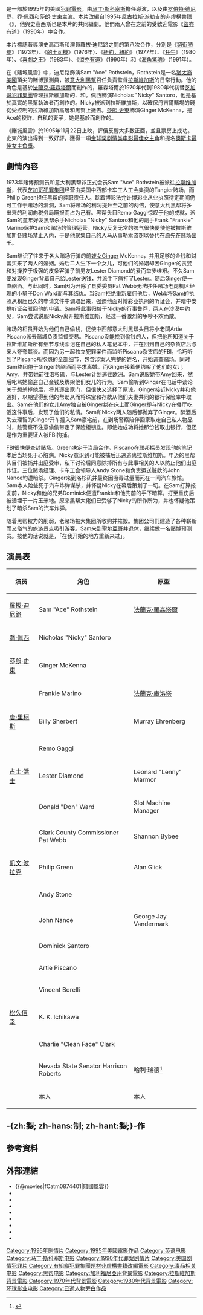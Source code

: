 {{Otheruses|subject=1995年上映的美國電影|other=其他同名作品|賭城風雲}}
{{noteTA
|T=zh:賭城風雲 (1995年電影); zh-hans:赌城风云 (1995年电影); zh-hant:賭城風雲 (1995年電影); zh-hk:賭城風雲 (1995年電影); zh-mo:賭城風雲 (1995年電影); zh-tw:賭國風雲;
|G1=show
|1=zh-hk:史高西斯; zh-tw:史柯西斯; zh-cn:斯科塞斯;
|2=zh-hk:盜亦有道; zh-tw:四海好傢伙; zh-cn:好家伙;
|3=zh-hk:窮街陋巷; zh-tw:殘酷大街; zh-cn:穷街陋巷;
|4=zh-hk:的士司機; zh-tw:計程車司機; zh-cn:出租车司机;
|5=zh-hk:狂牛; zh-tw:蠻牛; zh-cn:愤怒的公牛;
|6=zh-hk:海角驚魂; zh-tw:恐怖角; zh-cn:恐怖角;
}}
{{Infobox Film
| name               = -{zh:賭城風雲; zh-hans:赌城风云; zh-hant:賭城風雲; zh-hk:賭城風雲; zh-mo:賭城風雲; zh-tw:賭國風雲;}-
| original_name      = ''{{lang|en|Casino}}''
| image              = Casino_poster.jpg
| caption            = 
| director           = [[馬丁·史柯西斯|馬丁·史柯西斯]]
| producer           = [[芭芭拉·德菲娜|芭芭拉·德菲娜]]
| screenplay         = [[尼古拉斯·派勒吉|尼古拉斯·派勒吉]]<br />馬丁·史柯西斯
| based_on           = 《{{link-en|Casino: Love and Honor in Las Vegas|Casino: Love and Honor in Las Vegas}}》<br />作者：尼古拉斯·派勒吉
| starring           = [[羅拔·迪尼路|羅拔·迪尼路]]<br />[[莎朗·史東|莎朗·史東]]<br />[[喬·佩西|喬·佩西]]<br />[[唐·里柯斯|唐·里柯斯]]<br />[[凱文·波拉克|凱文·波拉克]]<br />[[占士·活士|占士·活士]]
| music              = 
| cinematography     = [[羅伯特·理查德森|羅伯特·理查德森]]
| editing            = {{link-en|塞爾瑪·斯昆梅克|Thelma Schoonmaker}}
| production_company = {{plainlist|
* Syalis D.A.
* {{link-en|Légende Entreprises|Légende Entreprises}}
* De Fina/Cappa
}}
| distributor        = [[環球影業|環球影業]]
| released           = 1995年11月22日（美國）<br>1996年3月14日（香港）<br>1996年3月16日（台灣）
| runtime            = 178分钟
| country            = {{美國電影產地}}
| awards             = 
| language           = [[英语|英语]]
| budget             = 4000萬–5000萬美元
| gross              = 美國：US$42,438,300.00<br/>香港：HK$$6,046,420.00<ref>[http://www.angelfire.com/home/bobic/HK_Movies/Total/hk1996a-b5.htm 香港電影票房 1996（總票房）] {{Wayback|url=http://www.angelfire.com/home/bobic/HK_Movies/Total/hk1996a-b5.htm |date=20131004234039 }} 第59位 香港電影票房全紀錄</ref><ref>[http://www.angelfire.com/home/bobic/HK_Movies/foreign/hk1996e-b5.htm 香港電影票房 1996（外語電影）] {{Wayback|url=http://www.angelfire.com/home/bobic/HK_Movies/foreign/hk1996e-b5.htm |date=20131224234134 }} 第27位 香港電影票房全紀錄</ref><br/>台灣：NT$23,179,030.00<ref>[http://cinema.nccu.edu.tw/BOX/3A/3A96.HTM 台灣電影票房（1996年）] {{Wayback|url=http://cinema.nccu.edu.tw/BOX/3A/3A96.HTM |date=20041214021912 }} 第31位 台灣電影資料庫</ref>
| cn_name            = 赌城风云
| hk_name            = 賭城風雲
| tw_name            = 賭國風雲
}}
{{作品名稱|name=''Casino''|hk=賭城風雲|tw=賭國風雲|equiv-cn=hk}}是一部於1995年的美國[[犯罪電影|犯罪電影]]，由[[马丁·斯科塞斯|马丁·斯科塞斯]]擔任導演，以及由[[罗伯特·德尼罗|罗伯特·德尼罗]]、[[乔·佩西|乔·佩西]]和[[莎朗·史東|莎朗·史東]]主演。本片改編自1995年[[尼古拉斯·派勒吉|尼古拉斯·派勒吉]]的非虛構書籍《{{link-en|Casino: Love and Honor in Las Vegas|Casino: Love and Honor in Las Vegas}}》，他與史高西斯也是本片的共同編劇。他們兩人曾在之前的受歡迎電影《[[盜亦有道|盜亦有道]]》（1990年）中合作。

本片標誌著導演史高西斯和演員羅拔·迪尼路之間的第八次合作，分別是《[[窮街陋巷|窮街陋巷]]》（1973年）、《[[的士司機_(電影)|的士司機]]》（1976年）、《[[紐約，紐約_(電影)|紐約，紐約]]》（1977年）、《[[狂牛|狂牛]]》（1980年）、《[[喜劇之王_(1983年電影)|喜劇之王]]》（1983年）、《[[盜亦有道|盜亦有道]]》（1990年）和《[[海角驚魂|海角驚魂]]》（1991年）。

在《賭城風雲》中，迪尼路飾演Sam "Ace" Rothstein，Rothstein是一名[[美國猶太人|猶太裔美國]]頂尖的賭博預測員，被[[美國黑手黨|意大利黑幫]]召任負責監督[[拉斯維加斯|拉斯維加斯]]{{link-en|星塵賭場酒店|Stardust Resort and Casino|丹吉爾賭場}}的日常行動。他的角色是基於[[法蘭克·羅森塔爾|法蘭克·羅森塔爾]]而創作的，羅森塔爾於1970年代到1980年代初替[[芝加哥犯罪集團|芝加哥犯罪集團]]管理拉斯維加斯的{{link-en|星塵賭場酒店|Stardust Resort and Casino}}、{{link-en|弗里蒙特酒店和賭場|Fremont Hotel and Casino}}和{{link-en|大莊園度假酒店和賭場|Hacienda (resort)}}。佩西飾演Nicholas "Nicky" Santoro，他是基於真實的黑幫執法者{{link-en|安東尼·斯皮洛特|Anthony Spilotro}}而創作的。Nicky被派到拉斯維加斯，以確保丹吉爾賭場的錢從受控制的拉斯維加斯高層和黑幫上撇去。[[莎朗·史東|莎朗·史東]]飾演Ginger McKenna，是Ace的狡詐、自私的妻子，她是基於{{link-en|潔芮·麥基|Geri McGee}}而創作的。

《賭城風雲》於1995年11月22日上映，評價反響大多數正面，並且票房上成功。史東的演出得到一致好評，獲得一項[[金球奖剧情类电影最佳女主角|金球奖剧情类电影最佳女主角]]和提名[[奧斯卡最佳女主角獎|奧斯卡最佳女主角獎]]。

==劇情內容==
1973年赌博预测员和意大利黑帮非正式会员Sam "Ace" Rothstein被派往[[拉斯维加斯|拉斯维加斯]]，代表[[芝加哥犯罪集团|芝加哥犯罪集团]]经营由美国中西部卡车工人工会集资的Tangier赌场，而Philip Green担任黑帮的挂职责任人。趁着博彩法允许博彩业从业执照待定期间仍可工作于赌场的漏洞，Sam将赌场的利润提升至之前的两倍，使意大利黑帮将多出来的利润向税务局瞒报而占为己有。黑帮头目Remo Gaggi惊叹于他的成就，派Sam的童年好友黑帮杀手Nicholas "Nicky" Santoro和他的副手Frank "Frankie" Marino保护Sam和赌场的管理运营。Nicky反复无常的脾气很快便使他被拉斯维加斯各赌场禁止入内，于是他聚集自己的人马从事勒索盗窃以替代在原先在赌场出千。

Sam结识了往来于各大赌场行骗的前[[性交易|妓女]]Ginger McKenna，并用足够的金钱和财富买来了两人的婚姻。婚后二人生下一个女儿，可他们的婚姻却因Ginger的贪婪和对操控于极强的皮条客骗子前男友Lester Diamond的爱而举步维艰。不久Sam便发现Ginger背着自己给Lester送钱，并派手下痛打了Lester。随后Ginger便一直酗酒。与此同时，Sam因为开除了县委委员Pat Webb无法胜任赌场老虎机区经理的小舅子Don Ward而与其结仇。当Sam拒绝重新雇佣他后，Webb将Sam的执照从积压已久的申请文件中调取出来，强迫他面对博彩业执照的听证会，并暗中安排听证会驳回他的申请。Sam将此事归咎于Nicky的行事鲁莽，两人在沙漠中约见，Sam尝试说服Nicky离开拉斯维加斯，经过一番激烈的争吵不欢而散。

赌场的柜员开始为他们自己偷钱，促使中西部意大利黑帮头目将{{link-en|堪薩斯城犯罪家族|Kansas City crime family}}小老闆Artie Piscano派去赌城负责监督交易。Piscano没能找到偷钱的人，但把他所知道关于拉斯维加斯所有细节与线索记在自己的私人笔记本中，并在回到自己的杂货店后与亲人夸夸其谈。而因为另一起独立犯罪案件而监听Piscano杂货店的FBI，恰巧听到了Piscano所抱怨的全部细节，包含涉案人完整的姓名，开始调查赌场。同时Sam终因倦于Ginger的酗酒而寻求离婚。而Ginger接着便绑架了他们的女儿Amy，并带她前往洛杉矶，与Lester计划逃往[[欧洲|欧洲]]。Sam说服她带Amy回来，然后叱骂她偷盗自己金钱及绑架他们女儿的行为。Sam偷听到Ginger在电话中谈论关于想杀掉他后，将其逐出家门，但很快又选择了原谅。Ginger接近Nicky并和他通奸，以期望得到他的帮助从而将珠宝和存款从他们夫妻共同的银行保险库中取出。Sam在他们的女儿Amy独自被Ginger绑在床上而Ginger却与Nicky在餐厅吃饭这件事后，发现了他们的私情。Sam和Nicky两人随后都抛弃了Ginger。醉酒后失去理智的Ginger开车撞入Sam豪宅前，在到场警察陪伴回家取走自己私人物品时，趁警察不注意偷偷带走了保险柜钥匙。即使她成功将她那份钱取出银行，但还是作为重要证人被FBI拘捕。

FBI很快便查封赌场。Green决定于当局合作。Piscano在联邦探员发现他的笔记本后当场死于心脏病。Nicky意识到可能被捕后迅速逃离拉斯维加斯。年迈的黑帮头目们被捕并出庭受审，私下讨论后同意除掉所有与此事相关的人以防止他们出庭作证。三位赌场经理、卡车工会领导人Andy Stone和负责运送赃款的John Nance均遭暗杀。Ginger来到洛杉矶并最终因吸毒过量而死在一间汽车旅馆。Sam本人险些死于汽车炸弹谋杀，并怀疑Nicky在幕后策划了一切。在Sam打算报复前，Nicky和他的兄弟Dominick便遭Frankie和他先前的手下暗算，打至重伤后被活埋于一片玉米地。原来黑帮大佬们已受够了Nicky的所作所为，并也怀疑他策划了暗杀Sam的汽车炸弹。

随着黑帮权力的削弱，老赌场被大集团所收购并摧毁。集团公司们建造了各种崭新而又俗气的旅游景点吸引游客。Sam来到[[聖地亞哥_(加利福尼亞州)|聖地亞哥]]并退休，继续做一名赌博预测员。按他的话说就是，「在我开始的地方重新来过」。

==演員表==
{| class="wikitable sortable"
|- bgcolor="#CCCCCC"
! 演员 !! 角色 !! 原型
|-
| [[羅拔·迪尼路|羅拔·迪尼路]] || Sam "Ace" Rothstein || [[法蘭克·羅森塔爾|法蘭克·羅森塔爾]]
|-
| [[喬·佩西|喬·佩西]] || Nicholas "Nicky" Santoro || {{link-en|安東尼·斯皮洛特|Anthony Spilotro}}
|-
| [[莎朗·史東|莎朗·史東]] || Ginger McKenna || {{link-en|潔芮·麥基|Geri McGee}}
|-
| {{link-en|法蘭克·樊尚|Frank Vincent}} || Frankie Marino || [[法蘭克·庫洛塔|法蘭克·庫洛塔]]
|-
| [[唐·里柯斯|唐·里柯斯]] || Billy Sherbert || Murray Ehrenberg
|-
| {{link-en|Pasquale Cajano|Pasquale Cajano}} || Remo Gaggi || {{link-en|Joseph Aiuppa|Joseph Aiuppa}}
|-
| [[占士·活士|占士·活士]] || Lester Diamond || Leonard "Lenny" Marmor
|-
| {{link-en|喬·巴布·布里格斯|Joe Bob Briggs|約翰·布魯姆}} || Donald "Don" Ward || Slot Machine Manager
|-
| {{link-en|L·Q·瓊斯|L. Q. Jones}} || Clark County Commissioner Pat Webb || Shannon Bybee
|-
| [[凱文·波拉克|凱文·波拉克]] || Philip Green || Alan Glick
|-
| {{link-en|阿蘭·金|Alan King (comedian)}} || Andy Stone || {{link-en|Allen Dorfman|Allen Dorfman}}
|-
| {{link-en|比爾·艾利森|Bill Allison (actor)}} || John Nance|| George Jay Vandermark
|-
| {{link-en|Philip Suriano|Philip Suriano}} || Dominick Santoro || {{link-en|Michael Spilotro|Michael Spilotro}}
|-
| {{link-en|溫尼·維拉|Vinny Vella}} || Artie Piscano || {{link-en|Carl DeLuna|Carl DeLuna}}
|-
| {{link-en|Joseph Rigano|Joseph Rigano}} || Vincent Borelli || {{link-en|Nicholas Civella|Nicholas Civella}}
|-
| [[松久信幸|松久信幸]] || K. K. Ichikawa || {{link-en|柏木昭男|Akio Kashiwagi}}
|-
| {{link-en|李察·瑞霍|Richard Riehle}} || Charlie "Clean Face" Clark || {{link-en|Morris Shenker|Morris Shenker}}
|-
| {{link-en|迪克·斯密塔爾斯|Dick Smothers}} || Nevada State Senator Harrison Roberts || [[哈利·瑞德|哈利·瑞德]]<ref>{{cite web |url=http://www.slate.com/id/2111392/ |title=Harry Reid is not boring. |last1=Suellentrop |first1=Chris |date=22 December 2004 |work=Slate |publisher=The Slate Group |accessdate=17 November 2011 |archive-date=2011-09-07 |archive-url=https://web.archive.org/web/20110907093633/http://www.slate.com/id/2111392 |dead-url=no }}</ref>
|-
| {{Link-en|法蘭基·艾弗隆|Frankie Avalon}} || 本人 || 本人
|}

==-{zh:製; zh-hans:制; zh-hant:製;}-作==

==參考資料==
{{Reflist}}

==外部連結==
*{{@movies|fCatm0874401|賭國風雲}}
*{{douban|title=赌城风云}}
*{{Mtime|13332|赌城风云}}
*{{Amg movie|135453|-{zh:賭城風雲; zh-hans:赌城风云; zh-hant:賭城風雲; zh-hk:賭城風雲; zh-mo:賭城風雲; zh-tw:賭國風雲;}-}}
*{{rotten-tomatoes|1067987-casino|-{zh:賭城風雲; zh-hans:赌城风云; zh-hant:賭城風雲; zh-hk:賭城風雲; zh-mo:賭城風雲; zh-tw:賭國風雲;}-}}
*{{imdb title|0112641|-{zh:賭城風雲; zh-hans:赌城风云; zh-hant:賭城風雲; zh-hk:賭城風雲; zh-mo:賭城風雲; zh-tw:賭國風雲;}-}}
*{{metacritic film|casino|-{zh:賭城風雲; zh-hans:赌城风云; zh-hant:賭城風雲; zh-hk:賭城風雲; zh-mo:賭城風雲; zh-tw:賭國風雲;}-}}
*{{mojo title|casino|-{zh:賭城風雲; zh-hans:赌城风云; zh-hant:賭城風雲; zh-hk:賭城風雲; zh-mo:賭城風雲; zh-tw:賭國風雲;}-}}
*{{tcmdb title|70428|-{zh:賭城風雲; zh-hans:赌城风云; zh-hant:賭城風雲; zh-hk:賭城風雲; zh-mo:賭城風雲; zh-tw:賭國風雲;}-}}

{{Martin Scorsese}}

{{Authority control}}
{{DEFAULTSORT:Casino}}
[[Category:1995年剧情片|Category:1995年剧情片]]
[[Category:1995年美國電影作品|Category:1995年美國電影作品]]
[[Category:英语电影|Category:英语电影]]
[[Category:马丁·斯科塞斯电影|Category:马丁·斯科塞斯电影]]
[[Category:1990年代罪案剧情片|Category:1990年代罪案剧情片]]
[[Category:美国剧情犯罪片|Category:美国剧情犯罪片]]
[[Category:有組織犯罪集團題材非虛構書籍改編電影|Category:有組織犯罪集團題材非虛構書籍改編電影]]
[[Category:毒品相关电影|Category:毒品相关电影]]
[[Category:黑帮电影|Category:黑帮电影]]
[[Category:加利福尼亞州背景電影|Category:加利福尼亞州背景電影]]
[[Category:拉斯維加斯背景電影|Category:拉斯維加斯背景電影]]
[[Category:1970年代背景電影|Category:1970年代背景電影]]
[[Category:1980年代背景電影|Category:1980年代背景電影]]
[[Category:环球影业电影|Category:环球影业电影]]
[[Category:已逝人物旁白作品|Category:已逝人物旁白作品]]